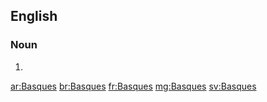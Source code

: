 ==English==

===Noun===
{{head|en}}

# {{plural of|Basque}}

[[ar:Basques]]
[[br:Basques]]
[[fr:Basques]]
[[mg:Basques]]
[[sv:Basques]]